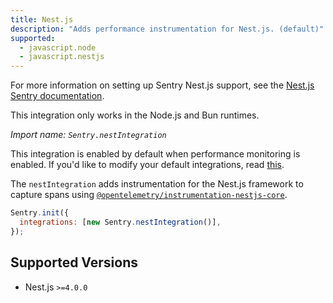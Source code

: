 ```yaml
---
title: Nest.js
description: "Adds performance instrumentation for Nest.js. (default)"
supported:
  - javascript.node
  - javascript.nestjs
---
```


For more information on setting up Sentry Nest.js support, see the [Nest.js Sentry documentation](/platforms/javascript/guides/nestjs/).

<Alert>

This integration only works in the Node.js and Bun runtimes.

</Alert>

_Import name: `Sentry.nestIntegration`_

This integration is enabled by default when performance monitoring is enabled. If you'd like to modify your default integrations, read [this](./../#modifying-default-integrations).

The `nestIntegration` adds instrumentation for the Nest.js framework to capture spans using [`@opentelemetry/instrumentation-nestjs-core`](https://www.npmjs.com/package/@opentelemetry/instrumentation-nestjs-core).

```JavaScript
Sentry.init({
  integrations: [new Sentry.nestIntegration()],
});
```

## Supported Versions

- Nest.js `>=4.0.0`
